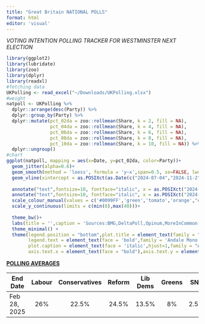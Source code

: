 ```yaml
---
title: "Great Britain NATIONAL POLLS"
format: html
editor: 'visual'
---
```


*VOTING INTENTION POLLING TRACKER FOR WESTMINSTER NEXT ELECTION*

```r

library(ggplot2)
library(lubridate)
library(zoo)
library(dplyr)
library(readxl)
#fetching data
UKPolling <- read_excel("~/Downloads/UKPolling.xlsx")
#weight
natpoll <- UKPolling %>%
  dplyr::arrange(desc(Party)) %>% 
  dplyr::group_by(Party) %>% 
  dplyr::mutate(pct_02da = zoo::rollmean(Share, k = 2, fill = NA),
                pct_04da = zoo::rollmean(Share, k = 4, fill = NA),
                pct_06da = zoo::rollmean(Share, k = 6, fill = NA),
                pct_08da = zoo::rollmean(Share, k = 8, fill = NA),
                pct_10da = zoo::rollmean(Share, k = 10, fill = NA)) %>% 
  dplyr::ungroup() 
#chart
ggplot(natpoll, mapping = aes(x=Date, y=pct_02da, color=Party))+
  geom_jitter(alpha=0.6)+ 
  geom_smooth(method = 'loess', formula = 'y~x',span=0.5, se=FALSE, lwd=1.5)+
  geom_vline(xintercept = as.POSIXct(as.Date(c("2024-07-04","2024-11-2",size=1.5))), linetype=4)+
  
  annotate("text",fontsize=10, fontface="italic", x = as.POSIXct("2024-07-04"),y = 25, label = "General Elections", angle=90, vjust=0)+
  annotate("text",fontsize=10, fontface="italic", x = as.POSIXct("2024-11-02"),y = 25, label = "Badenoch New Cons Leader", angle=90, vjust=0)+
  scale_colour_manual(values = c('#0099FF','green','tomato','orange',"cyan","yellow"))+
  scale_y_continuous(limits = c(min(0),max(40)))+ 
   
  theme_bw()+
  labs(title = '',caption = 'Sources:BMG,DeltaPoll,Opinum,MoreInCommon,JL Partners,YouGov\njamesstats.github.io/projectx/britain',x='',y='',color='')+
  theme_minimal() +
  theme(legend.position = "bottom",plot.title = element_text(family = "Andale Mono"),
        legend.text = element_text(face = 'bold',family = 'Andale Mono'),
        plot.caption = element_text(face = 'italic',hjust=1,family = "Andale Mono", size = 10),
        axis.text.x = element_text(face = "bold"),axis.text.y = element_text(face = "bold"))
```

[**POLLING AVERAGES**]{.underline}

| End Date     | Labour | Conservatives | Reform | Lib Dems | Greens | SNP  |
|--------------|:------:|:-------------:|:------:|:--------:|:------:|:----:|
| Feb 28, 2025 |  26%   |     22.5%     | 24.5%  |  13.5%   |   8%   | 2.5% |
